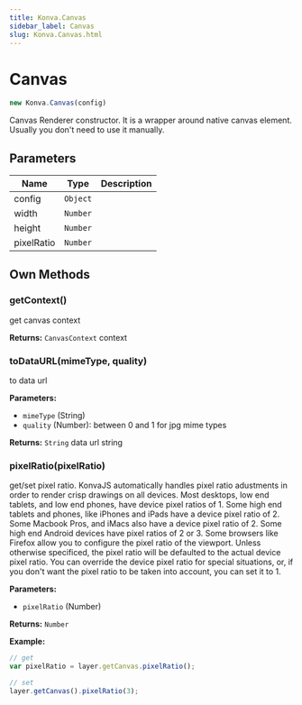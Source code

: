 ```yaml
---
title: Konva.Canvas
sidebar_label: Canvas
slug: Konva.Canvas.html
---
```


# Canvas

```javascript
new Konva.Canvas(config)
```

Canvas Renderer constructor. It is a wrapper around native canvas element. Usually you don't need to use it manually.

## Parameters

| Name | Type | Description |
| ---- | ---- | ----------- |
| config | `Object` |  |
| width | `Number` |  |
| height | `Number` |  |
| pixelRatio | `Number` |  |

## Own Methods

### getContext()

get canvas context

**Returns:** `CanvasContext` context

### toDataURL(mimeType, quality)

to data url

**Parameters:**

- `mimeType` (String)
- `quality` (Number): between 0 and 1 for jpg mime types

**Returns:** `String` data url string

### pixelRatio(pixelRatio)

get/set pixel ratio. KonvaJS automatically handles pixel ratio adustments in order to render crisp drawings  on all devices. Most desktops, low end tablets, and low end phones, have device pixel ratios  of 1.  Some high end tablets and phones, like iPhones and iPads have a device pixel ratio  of 2.  Some Macbook Pros, and iMacs also have a device pixel ratio of 2.  Some high end Android devices have pixel  ratios of 2 or 3.  Some browsers like Firefox allow you to configure the pixel ratio of the viewport.  Unless otherwise  specificed, the pixel ratio will be defaulted to the actual device pixel ratio.  You can override the device pixel  ratio for special situations, or, if you don't want the pixel ratio to be taken into account, you can set it to 1.

**Parameters:**

- `pixelRatio` (Number)

**Returns:** `Number` 

**Example:**

```javascript
// get
var pixelRatio = layer.getCanvas.pixelRatio();

// set
layer.getCanvas().pixelRatio(3);
```

